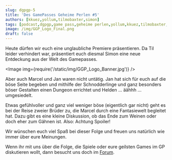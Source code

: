 ```yaml
---
slug: dgpgp-5
title: 'Des GamePasses Geheime Perlen #5'
authors: [kkuez,yollum,tilmobaxter,simon]
tags: [podcast,dgpgp,game pass,geheime perlen,yollum,kkuez,tilmobaxter,simon]
image: /img/GGP_Logo_Final.png
draft: false
---
```



Heute dürfen wir euch eine unglaubliche Premiere präsentieren. Da Til leider verhindert war, präsentiert euch diesmal Simon eine neue Entdeckung aus der Welt des Gamepasses.

<Image img={require('/static/img/GGP_Logo_Banner.jpg')} />

<!--truncate-->

Aber auch Marcel und Jan waren nicht untätig. Jan hat sich für euch auf die böse Seite begeben und mithilfe der Schnodderlinge und ganz besonders böser Gestalten einen Dungeon errichtet und Helden … äähhh … umgesiedelt.

Etwas gefühlvoller und ganz viel weniger böse (eigentlich gar nicht) geht es bei der Reise zweier Brüder zu, die Marcel durch eine Fantasiewelt begleitet hat. Dazu gibt es eine kleine Diskussion, ob das Ende zum Weinen oder doch eher zum Gähnen ist. Also: Achtung Spoiler!

Wir wünschen euch viel Spaß bei dieser Folge und freuen uns natürlich wie immer über eure Meinungen.

Wenn ihr mit uns über die Folge, die Spiele oder eure geilsten Games im GP diskutieren wollt, dann besucht uns doch im [Forum](https://community.wasted.de/t/des-gamepasses-geheime-perlen-5-brueder-unter-tage/2613).
<ReactPlayer
    width="100%"
    height="50px"
    controls
    url='https://m10z.picnotes.de/DesGamePassesGeheimePerlen/DesGamePassesGeheimePerlen_5.mp3'
/>
